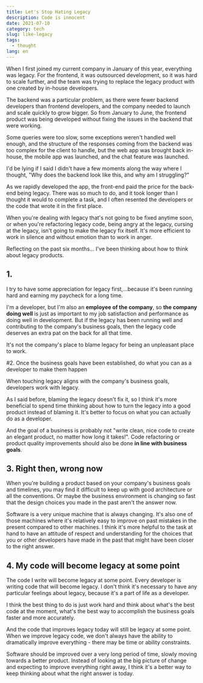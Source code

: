 ```yaml
---
title: Let's Stop Hating Legacy
description: Code is innocent
date: 2021-07-10
category: tech
slug: like-legacy
tags:
  - thought
lang: en
---
```


When I first joined my current company in January of this year, everything was legacy. For the frontend, it was outsourced development, so it was hard to scale further, and the team was trying to replace the legacy product with one created by in-house developers.

The backend was a particular problem, as there were fewer backend developers than frontend developers, and the company needed to launch and scale quickly to grow bigger. So from January to June, the frontend product was being developed without fixing the issues in the backend that were working.

Some queries were too slow, some exceptions weren't handled well enough, and the structure of the responses coming from the backend was too complex for the client to handle, but the web app was brought back in-house, the mobile app was launched, and the chat feature was launched.

I'd be lying if I said I didn't have a few moments along the way where I thought, "Why does the backend look like this, and why am I struggling?"

As we rapidly developed the app, the front-end paid the price for the back-end being legacy. There was so much to do, and it took longer than I thought it would to complete a task, and I often resented the developers or the code that wrote it in the first place.

When you're dealing with legacy that's not going to be fixed anytime soon, or when you're refactoring legacy code, being angry at the legacy, cursing at the legacy, isn't going to make the legacy fix itself. It's more efficient to work in silence and without emotion than to work in anger.

Reflecting on the past six months... I've been thinking about how to think about legacy products.

## 1.

I try to have some appreciation for legacy first,...because it's been running hard and earning my paycheck for a long time.

I'm a developer, but I'm also an **employee of the company**, so **the company doing well** is just as important to my job satisfaction and performance as doing well in development. But if the legacy has been running well and contributing to the company's business goals, then the legacy code deserves an extra pat on the back for all that time.

It's not the company's place to blame legacy for being an unpleasant place to work.

#2. Once the business goals have been established, do what you can as a developer to make them happen

When touching legacy aligns with the company's business goals, developers work with legacy.

As I said before, blaming the legacy doesn't fix it, so I think it's more beneficial to spend time thinking about how to turn the legacy into a good product instead of blaming it. It's better to focus on what you can actually do as a developer.

And the goal of a business is probably not "write clean, nice code to create an elegant product, no matter how long it takes!". Code refactoring or product quality improvements should also be done **in line with business goals**.

## 3. Right then, wrong now

When you're building a product based on your company's business goals and timelines, you may find it difficult to keep up with good architecture or all the conventions. Or maybe the business environment is changing so fast that the design choices you made in the past aren't the answer now.

Software is a very unique machine that is always changing. It's also one of those machines where it's relatively easy to improve on past mistakes in the present compared to other machines. I think it's more helpful to the task at hand to have an attitude of respect and understanding for the choices that you or other developers have made in the past that might have been closer to the right answer.

## 4. My code will become legacy at some point

The code I write will become legacy at some point. Every developer is writing code that will become legacy. I don't think it's necessary to have any particular feelings about legacy, because it's a part of life as a developer.

I think the best thing to do is just work hard and think about what's the best code at the moment, what's the best way to accomplish the business goals faster and more accurately.

And the code that improves legacy today will still be legacy at some point. When we improve legacy code, we don't always have the ability to dramatically improve everything - there may be time or ability constraints.

Software should be improved over a very long period of time, slowly moving towards a better product. Instead of looking at the big picture of change and expecting to improve everything right away, I think it's a better way to keep thinking about what the right answer is today.
